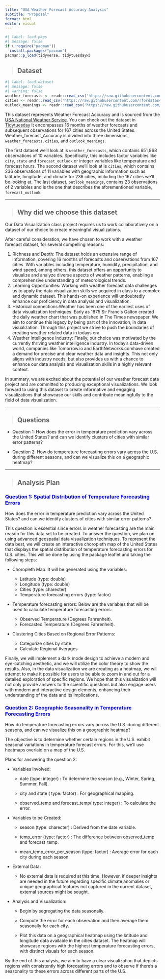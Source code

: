 ```yaml
---
title: "USA Weather Forecast Accuracy Analysis"
subtitle: "Proposal"
format: html
editor: visual
---
```


```r
#| label: load-pkgs
#| message: false
if (!require("pacman"))
  install.packages("pacman")
pacman::p_load(tidyverse, tidytuesdayR)
```

> ## Dataset

```r
#| label: load-dataset
#| message: false
#| warning: false
weather_forecasts <- readr::read_csv('https://raw.githubusercontent.com/rfordatascience/tidytuesday/master/data/2022/2022-12-20/weather_forecasts.csv')
cities <- readr::read_csv('https://raw.githubusercontent.com/rfordatascience/tidytuesday/master/data/2022/2022-12-20/cities.csv')
outlook_meanings <- readr::read_csv('https://raw.githubusercontent.com/rfordatascience/tidytuesday/master/data/2022/2022-12-20/outlook_meanings.csv')

```

This dataset represents Weather Forecast Accuracy and is sourced from the [USA National Weather Service](https://www.weather.gov/). You can check out the dataset in [Tidytuesday](https://github.com/rfordatascience/tidytuesday/tree/master/data/2022/2022-12-20) It encompasses 16 months of weather forecasts and subsequent observations for 167 cities across the United States. Weather_forecast_Accuracy is divided into three dimensions, `weather_forecasts`, `cities`, and `outlook_meanings`.

The first dataset we'll look at is `weather_forecasts`, which contains 651,968 observations of 10 variables. Specifically, this includes factor variables like `city`, `state` and `forecast_outlook` or integer variables like temperature and forecast hours. The second dataset we'll look at is `cities`, which contains 236 observations of 11 variables with geographic information such as latitude, longitude, and climate for 236 cities, including the 167 cities we'll be looking at. The last dataset, `outlook_meanings`, contains 23 observations of 2 variables and is the one that describes the aforementioned variable, `forecast_outlook`.

------------------------------------------------------------------------

> ## Why did we choose this dataset

Our Data Visualization class project requires us to work collaboratively on a dataset of our choice to create meaningful visualizations.

After careful consideration, we have chosen to work with a weather forecast dataset, for several compelling reasons:

1.  Richness and Depth: The dataset holds an extensive range of information, covering 16 months of forecasts and observations from 167 cities. With variables including temperature, humidity, precipitation, and wind speed, among others, this dataset offers an opportunity to visualize and analyze diverse aspects of weather patterns, enabling a comprehensive understanding of meteorological trends.
2.  Learning Opportunities: Working with weather forecast data challenges us to apply the data visualization skills we acquired in class to a complex and dynamic dataset. This hands-on experience will undoubtedly enhance our proficiency in data analysis and visualization.
3.   Historical connections:Weather has been one of the earliest uses of data visualization techniques. Early as 1875 Sir Francis Galton created the daily weather chart that was published in The Times newspaper. We aim to continue this legacy by being part of the innovation, in data visualization. Through this project we strive to push the boundaries of creating weather related data in todays era
4.   Weather Intelligence Industry: Finally, our choice was motivated by the currently thriving weather intelligence industry. In today's data-driven world, companies like Tomorrow.io and EarthNetworks.comhave created a demand for precise and clear weather data and insights. This not only aligns with industry needs, but also provides us with a chance to enhance our data analysis and visualization skills in a highly relevant context.

In summary, we are excited about the potential of our weather forecast data project and are committed to producing exceptional visualizations. We look forward to using this dataset to create informative and engaging visualizations that showcase our skills and contribute meaningfully to the field of data visualization.

------------------------------------------------------------------------

> ## Questions

-   Question 1: How does the error in temperature prediction vary across the United States? and can we identify clusters of cities with similar error patterns?

-   Question 2: How do temperature forecasting errors vary across the U.S. during different seasons, and can we visualize this on a geographic heatmap?

------------------------------------------------------------------------

> ## Analysis Plan

### **Question 1: Spatial Distribution of Temperature Forecasting Errors** {style="color: blue"}

How does the error in temperature prediction vary across the United States? and can we identify clusters of cities with similar error patterns?

This question is essential since errors in weather forecasting are the main reason for this data set to be created. To answer the question, we plan on using advanced geospatial data visualization techniques. To represent the data best, we will create an interactive choropleth map of the United States that displays the spatial distribution of temperature forecasting errors for U.S. cities. This will be done by using the package leaflet and taking the following steps:

-   Choropleth Map: It will be generated using the variables:

    -   Latitude (type: double)
    -   Longitude (type: double)
    -   Cities (type: charecter)
    -   Temperature forecasting errors (type: factor)

-   Temperature forecasting errors: Below are the variables that will be used to calculate temperature forecasting errors:

    -   Observed Temperature (Degrees Fahrenheit).
    -   Forecasted Temperature (Degrees Fahrenheit).

-   Clustering Cities Based on Regional Error Patterns:

    -   Categorize cities by state.
    -   Calculate Regional Averages

Finally, we will implement a dark mode design to achieve a modern and eye-catching aesthetic, and we will utilize the color theory to show the results. Also, in the data visualization we are creating as a heatmap, we will attempt to make it possible for users to be able to zoom in and out for a detailed exploration of specific regions. We hope that this visualization will not only provide answers to the scientific questions but also engage users with modern and interactive design elements, enhancing their understanding of the data and its implications.

### **Question 2: Geographic Seasonality in Temperature Forecasting Errors** {style="color: blue"}

How do temperature forecasting errors vary across the U.S. during different seasons, and can we visualize this on a geographic heatmap?

The objective is to determine whether certain regions in the U.S. exhibit seasonal variations in temperature forecast errors. For this, we'll use heatmaps overlaid on a map of the U.S.

Plans for answering the question 2:

-   Variables Involved:

    -   date (type: integer) : To determine the season (e.g., Winter, Spring, Summer, Fall).

    -   city and state ( type: factor) : For geographical mapping.

    -   observed_temp and forecast_temp( type: integer) : To calculate the error.

-   Variables to be Created:

    -   season (type: charecter) : Derived from the date variable.

    -   temp_error (type: factor) : The difference between observed_temp and forecast_temp.

    -   mean_temp_error_per_season (type: factor) : Average error for each city during each season.

-   External Data:

    -   No external data is required at this time. However, if deeper insights are needed in the future regarding specific climate anomalies or unique geographical features not captured in the current dataset, external sources might be sought.

-   Analysis and Visualization:

    -   Begin by segregating the data seasonally.

    -   Compute the error for each observation and then average them seasonally for each city.

    -   Plot this data on a geographical heatmap using the latitude and longitude data available in the cities dataset. The heatmap will showcase regions with the highest temperature forecasting errors, with distinct visuals for each season.

By the end of this analysis, we aim to have a clear visualization that depicts regions with consistently high forecasting errors and to observe if there's a seasonality to these errors across different parts of the U.S.
